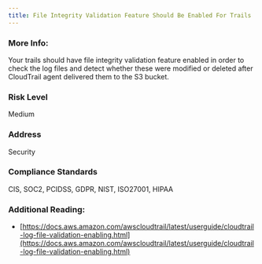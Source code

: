 ```yaml
---
title: File Integrity Validation Feature Should Be Enabled For Trails
---
```


### More Info:

Your trails should have file integrity validation feature enabled in order to check the log files and detect whether these were modified or deleted after CloudTrail agent delivered them to the S3 bucket.

### Risk Level

Medium

### Address

Security

### Compliance Standards

CIS, SOC2, PCIDSS, GDPR, NIST, ISO27001, HIPAA

### Additional Reading:

- [https://docs.aws.amazon.com/awscloudtrail/latest/userguide/cloudtrail-log-file-validation-enabling.html](https://docs.aws.amazon.com/awscloudtrail/latest/userguide/cloudtrail-log-file-validation-enabling.html)
